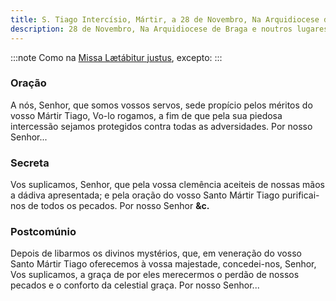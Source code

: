 ```yaml
---
title: S. Tiago Intercísio, Mártir, a 28 de Novembro, Na Arquidiocese de Braga e noutros lugares
description: 28 de Novembro, Na Arquidiocese de Braga e noutros lugares
---
```


:::note
Como na [Missa Lætábitur justus](/missal/comum/5martirnaopontifice2), excepto:
:::

### Oração

A nós, Senhor, que somos vossos servos, sede propício pelos méritos do
vosso Mártir Tiago, Vo-lo rogamos, a fim de que pela sua piedosa
intercessão sejamos protegidos contra todas as adversidades. Por nosso
Senhor...

### Secreta

Vos suplicamos, Senhor, que pela vossa clemência aceiteis de nossas mãos a
dádiva apresentada; e pela oração do vosso Santo Mártir Tiago
purificai-nos de todos os pecados. Por nosso Senhor **&c.**

### Postcomúnio

Depois de libarmos os divinos mystérios, que, em veneração do vosso Santo
Mártir Tiago oferecemos à vossa majestade, concedei-nos, Senhor, Vos
suplicamos, a graça de por eles merecermos o perdão de nossos pecados e o
conforto da celestial graça. Por nosso Senhor...
